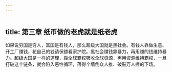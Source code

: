 ```yaml
---
---
---
```

title: 第三章 纸币做的老虎就是纸老虎
---


如果说穷国是穷人，富国是有钱人，那么超级大国就是黑社会。有钱人靠做生意、开工厂赚钱，花自己的钱请保镖看家护院。黑社会赚钱靠暴力，再用赚的钱维持暴力。超级大国是一样的道理，靠全球霸权吸收全球资源，再用资源维持霸权，一旦打破这个链条，就会陷入恶性循环，落得个墙倒众人推、破鼓万人捶的下场。

